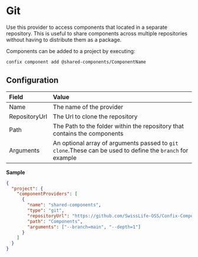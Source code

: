 # Git

Use this provider to access components that located in a separate repository.
This is useful to share components across multiple repositories without having to
distribute them as a package.

Components can be added to a project by executing:

```bash copy
confix component add @shared-components/ComponentName
```

## Configuration

| Field         | Value                                                                                                     |
| :------------ | :-------------------------------------------------------------------------------------------------------- |
| Name          | The name of the provider                                                                                  |
| RepositoryUrl | The Url to clone the repository                                                                           |
| Path          | The Path to the folder within the repository that contains the components                                 |
| Arguments     | An optional array of arguments passed to `git clone`.These can be used to define the `branch` for example |

**Sample**

```json copy filename=".confixrc"
{
  "project": {
    "componentProviders": [
      {
        "name": "shared-components",
        "type": "git",
        "repositoryUrl": "https://github.com/SwissLife-OSS/Confix-Components.git",
        "path": "Components",
        "arguments": ["--branch=main", "--depth=1"]
      }
    ]
  }
}
```
